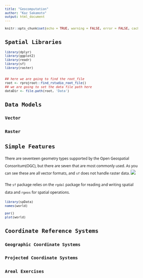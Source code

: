 ```yaml
---
title: "Geocomputation"
author: "Kaz Sakamoto"
output: html_document
---
```

<style>
@import url('https://fonts.googleapis.com/css?family=Noto+Sans|VT323');
body{
  font-family: 'Noto Sans', sans-serif;
  font-size: 12px;
  line-height: 24px;
}

h1,h2,h3,h4 {
  font-family: 'VT323', monospace;
}
</style>
```r
knitr::opts_chunk$set(echo = TRUE, warning = FALSE, error = FALSE, cache = TRUE, message = FALSE)
```

## Spatial Libraries

```r
library(dplyr)
library(ggplot2)
library(readr)
library(sf)
library(raster)

## here we are going to find the root_file 
root <- rprojroot::find_rstudio_root_file()
## we are going to set the data file path here
dataDir <- file.path(root, 'Data')
```

## Data Models

### Vector

### Raster

## Simple Features
There are seventeen geometry types supported by the Open Geospatial Consoritum(OGC),
but there are seven that are most commonly used. As you can see these are all vector
formats, and `sf` does not handle raster data. 
![](https://geocompr.robinlovelace.net/figures/sf-classes.png)

The `sf` package relies on the `rgdal` package for reading and writing spatial data and
`rgeos` for spatial operations. 
```r
library(spData)
names(world)
```

```r
par()
plot(world)
```

## Coordinate Reference Systems

### Geographic Coordinate Systems

### Projected Coordinate Systems

### Areal Exercises
